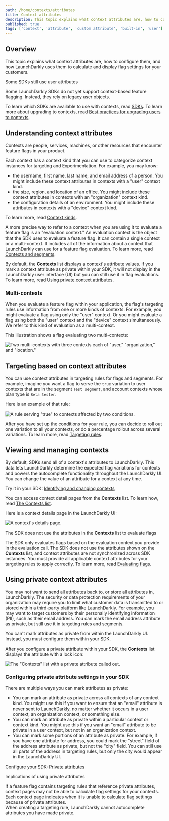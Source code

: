 ```yaml
---
path: /home/contexts/attributes
title: Context attributes
description: This topic explains what context attributes are, how to configure them, and how LaunchDarkly uses them to calculate and display flag settings for your customers.
published: true
tags: ['context', 'attribute', 'custom attribute', 'built-in', 'user']
---
```


## Overview

This topic explains what context attributes are, how to configure them, and how LaunchDarkly uses them to calculate and display flag settings for your customers.

<Callout intent="info">
  <CalloutTitle>Some SDKs still use user attributes</CalloutTitle>
  <CalloutDescription>

  Some LaunchDarkly SDKs do not yet support context-based feature flagging. Instead, they rely on legacy user objects.

  To learn which SDKs are available to use with contexts, read [SDKs](/sdk). To learn more about upgrading to contexts, read [Best practices for upgrading users to contexts](/guides/flags/upgrading-contexts).


  </CalloutDescription>
</Callout>

## Understanding context attributes

Contexts are people, services, machines, or other resources that encounter feature flags in your product.

Each context has a context kind that you can use to categorize context instances for targeting and Experimentation. For example, you may know:

  * the username, first name, last name, and email address of a person. You might include these context attributes in contexts with a "user" context kind.
  * the size, region, and location of an office. You might include these context attributes in contexts with an "organization" context kind.
  * the configuration details of an environment. You might include these attributes in contexts with a "device" context kind.

To learn more, read [Context kinds](/home/contexts/context-kinds).

A more precise way to refer to a context when you are using it to evaluate a feature flag is an "evaluation context." An evaluation context is the object that the SDK uses to evaluate a feature flag. It can contain a single context or a multi-context. It includes all of the information about a context that LaunchDarkly can use for a feature flag evaluation. To learn more, read [Contexts and segments](/home/contexts).

By default, the **Contexts** list displays a context's attribute values. If you mark a context attribute as private within your SDK, it will not display in the LaunchDarkly user interface (UI) but you can still use it in flag evaluations. To learn more, read [Using private context attributes](#using-private-context-attributes).

### Multi-contexts

When you evaluate a feature flag within your application, the flag's targeting rules use information from one or more kinds of contexts. For example, you might evaluate a flag using only the "user" context. Or you might evaluate a flag using both the "user" context and the "device" context simultaneously. We refer to this kind of evaluation as a multi-context.

This illustration shows a flag evaluating two multi-contexts:

![Two multi-contexts with three contexts each of "user," "organization," and "location."](contexts-multi.png)

## Targeting based on context attributes

You can use context attributes in targeting rules for flags and segments. For example, imagine you want a flag to serve the `true` variation to user contexts that are in the segment `Test segment`, and account contexts whose plan type is `Beta tester`.

Here is an example of that rule:

![A rule serving "true" to contexts affected by two conditions.](flag-targeting-multiple-rules.png)

After you have set up the conditions for your rule, you can decide to roll out one variation to all your contexts, or do a percentage rollout across several variations. To learn more, read [Targeting rules](/home/flags/targeting-rules).

## Viewing and managing contexts

By default, SDKs send all of a context's attributes to LaunchDarkly. This data lets LaunchDarkly determine the expected flag variations for contexts and powers the autocomplete functionality throughout the LaunchDarkly UI. You can change the value of an attribute for a context at any time.

<LearnMoreSdk>

Try it in your SDK: [Identifying and changing contexts](/sdk/features/identify)

</LearnMoreSdk>

You can access context detail pages from the **Contexts** list. To learn how, read [The Contexts list](/home/contexts/contexts-list).

Here is a context details page in the LaunchDarkly UI:

![A context's details page.](context-details.png)

<Callout intent="alert">
<CalloutTitle>The SDK does not use the attributes in the <strong>Contexts</strong> list to evaluate flags</CalloutTitle>
<CalloutDescription>

The SDK only evaluates flags based on the evaluation context you provide in the evaluation call. The SDK does not use the attributes shown on the <strong>Contexts</strong> list, and context attributes are not synchronized across SDK instances. You must provide all applicable context attributes for your targeting rules to apply correctly. To learn more, read [Evaluating flags](/sdk/features/evaluating).

</CalloutDescription>
</Callout>

## Using private context attributes

You may not want to send all attributes back to, or store all attributes in, LaunchDarkly. The security or data protection requirements of your organization may require you to limit what customer data is transmitted to or stored within a third-party platform like LaunchDarkly. For example, you may want to target customers by their personally identifying information (PII), such as their email address. You can mark the email address attribute as private, but still use it in targeting rules and segments.

You can't mark attributes as private from within the LaunchDarkly UI. Instead, you must configure them within your SDK.

After you configure a private attribute within your SDK, the **Contexts** list displays the attribute with a lock icon:

![The "Contexts" list with a private attribute called out.](contexts-private-attribute-callout.png)

### Configuring private attribute settings in your SDK

There are multiple ways you can mark attributes as private:

* You can mark an attribute as private across all contexts of any context kind. You might use this if you want to ensure that an "email" attribute is never sent to LaunchDarkly, no matter whether it occurs in a user context, an organization context, or something else.
* You can mark an attribute as private within a particular context or context kind. You might use this if you want an "email" attribute to be private in a user context, but not in an organization context.
* You can mark some portions of an attribute as private. For example, if you have one attribute for address, you could mark the "street" field of the address attribute as private, but not the "city" field. You can still use all parts of the address in targeting rules, but only the city would appear in the LaunchDarkly UI.

<LearnMoreSdk>

Configure your SDK: [Private attributes](/sdk/features/private-attributes)

</LearnMoreSdk>

<Callout intent="alert">
<CalloutTitle>Implications of using private attributes</CalloutTitle>
<CalloutDescription>

If a feature flag contains targeting rules that reference private attributes, context pages may not be able to calculate flag settings for your contexts. Each context page indicates when it is unable to calculate flag settings because of private attributes.
<br />
When creating a targeting rule, LaunchDarkly cannot autocomplete attributes you have made private.

</CalloutDescription>
</Callout>
